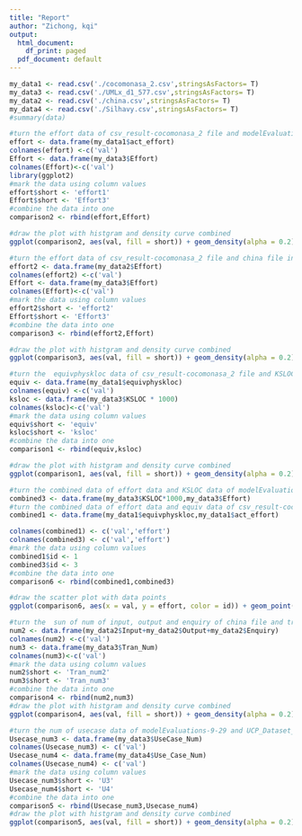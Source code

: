 ---
title: "Report"
author: "Zichong, kqi"
output:
  html_document:
    df_print: paged
  pdf_document: default
---

```{r}

my_data1 <- read.csv('./cocomonasa_2.csv',stringsAsFactors= T)
my_data3 <- read.csv('./UMLx_d1_577.csv',stringsAsFactors= T)
my_data2 <- read.csv('./china.csv',stringsAsFactors= T)
my_data4 <- read.csv('./Silhavy.csv',stringsAsFactors= T)
#summary(data)

```

```{r}

#turn the effort data of csv_result-cocomonasa_2 file and modelEvaluations-9-29 file into data frame
effort <- data.frame(my_data1$act_effort)
colnames(effort) <-c('val')
Effort <- data.frame(my_data3$Effort)
colnames(Effort)<-c('val')
library(ggplot2)
#mark the data using column values
effort$short <- 'effort1'
Effort$short <- 'Effort3'
#combine the data into one
comparison2 <- rbind(effort,Effort)

#draw the plot with histgram and density curve combined
ggplot(comparison2, aes(val, fill = short)) + geom_density(alpha = 0.2) + geom_histogram(alpha = 0.5, aes(y = ..density..), position = 'identity')

```

```{r}
#turn the effort data of csv_result-cocomonasa_2 file and china file into data frame
effort2 <- data.frame(my_data2$Effort)
colnames(effort2) <-c('val')
Effort <- data.frame(my_data3$Effort)
colnames(Effort)<-c('val')
#mark the data using column values
effort2$short <- 'effort2'
Effort$short <- 'Effort3'
#combine the data into one
comparison3 <- rbind(effort2,Effort)

#draw the plot with histgram and density curve combined
ggplot(comparison3, aes(val, fill = short)) + geom_density(alpha = 0.2) + geom_histogram(alpha = 0.5, aes(y = ..density..), position = 'identity')

#turn the  equivphyskloc data of csv_result-cocomonasa_2 file and KSLOC data of modelEvaluations-9-29 file into data frame
equiv <- data.frame(my_data1$equivphyskloc)
colnames(equiv) <-c('val')
ksloc <- data.frame(my_data3$KSLOC * 1000)
colnames(ksloc)<-c('val')
#mark the data using column values
equiv$short <- 'equiv'
ksloc$short <- 'ksloc'
#combine the data into one
comparison1 <- rbind(equiv,ksloc)

#draw the plot with histgram and density curve combined
ggplot(comparison1, aes(val, fill = short)) + geom_density(alpha = 0.2)  + geom_histogram(alpha = 0.5, aes(y = ..density..), position = 'identity')

#turn the combined data of effort data and KSLOC data of modelEvaluations-9-29 file into data frame
combined3 <- data.frame(my_data3$KSLOC*1000,my_data3$Effort)
#turn the combined data of effort data and equiv data of csv_result-cocomonasa_2 file into data frame
combined1 <- data.frame(my_data1$equivphyskloc,my_data1$act_effort)

colnames(combined1) <- c('val','effort')
colnames(combined3) <- c('val','effort')
#mark the data using column values
combined1$id <- 1
combined3$id <- 3
#combine the data into one
comparison6 <- rbind(combined1,combined3)

#draw the scatter plot with data points
ggplot(comparison6, aes(x = val, y = effort, color = id)) + geom_point()

```

```{r}
#turn the  sun of num of input, output and enquiry of china file and transaction number data of modelEvaluations-9-29 file into data frame
num2 <- data.frame(my_data2$Input+my_data2$Output+my_data2$Enquiry)
colnames(num2) <-c('val')
num3 <- data.frame(my_data3$Tran_Num)
colnames(num3)<-c('val')
#mark the data using column values
num2$short <- 'Tran_num2'
num3$short <- 'Tran_num3'
#combine the data into one
comparison4 <- rbind(num2,num3)
#draw the plot with histgram and density curve combined
ggplot(comparison4, aes(val, fill = short)) + geom_density(alpha = 0.2)  + geom_histogram(alpha = 0.5, aes(y = ..density..), position = 'identity')

#turn the num of usecase data of modelEvaluations-9-29 and UCP_Dataset_OnlineV1.0 file into data file
Usecase_num3 <- data.frame(my_data3$UseCase_Num)
colnames(Usecase_num3) <- c('val')
Usecase_num4 <- data.frame(my_data4$Use_Case_Num)
colnames(Usecase_num4) <- c('val')
#mark the data using column values
Usecase_num3$short <- 'U3'
Usecase_num4$short <- 'U4'
#combine the data into one
comparison5 <- rbind(Usecase_num3,Usecase_num4)
#draw the plot with histgram and density curve combined
ggplot(comparison5, aes(val, fill = short)) + geom_density(alpha = 0.2) + geom_histogram(alpha = 0.5, aes(y = ..density..), position = 'identity')
```